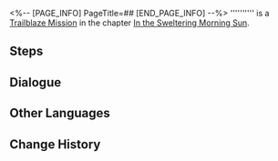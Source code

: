 <%-- [PAGE_INFO]
PageTitle=##
[END_PAGE_INFO] --%>
{{Stub|Dialogue.}}
{{Mission Infobox
|id            = 1011100
|title         = 
|image         = <!--Mission .png-->
|type          = Trailblaze
|event_name    = 
|chapter       = In the Sweltering Morning Sun
|requirements  = [[Trailblaze Mission]] ''[[Cleanse in the Darkness Outside]]'' completed
|summary       = <!--official mission summary from Fate's Atlas-->
|characters    = Trailblazer
|startLocation = [[<!--starting world-->]] - [[<!--starting area-->]]
|world         = <!--starting world-->
|area          = <!--starting area-->
|prev          = Cleanse in the Darkness Outside
|next          = 
|exp           = 
|credits       = 
|stellarJade   = 
|other         = 
}}
'''''''''' is a [[Trailblaze Mission]] in the chapter [[In the Sweltering Morning Sun]].

==Steps==


<!--
==Gameplay Notes==

--><!--
==Trial Character==

-->
==Dialogue==
{{Stub Dialogue}}
{{Dialogue Start}}
:{{tx}}
{{Dialogue End}}

==Other Languages==
{{Other Languages
|en   = 
|zhs  = 
|zht  = 
|ja   = 
|ko   = 
|es   = 
|fr   = 
|ru   = 
|th   = 
|vi   = 
|de   = 
|id   = 
|pt   = 
}}

==Change History==
{{Change History|1.0}}
